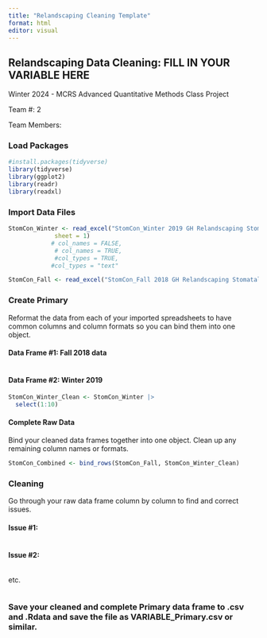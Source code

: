 ```yaml
---
title: "Relandscaping Cleaning Template"
format: html
editor: visual
---
```


## Relandscaping Data Cleaning: FILL IN YOUR VARIABLE HERE

Winter 2024 - MCRS Advanced Quantitative Methods Class Project

Team #: 2

Team Members:

### Load Packages

```r
#install.packages(tidyverse)
library(tidyverse)
library(ggplot2)
library(readr)
library(readxl)
```

### Import Data Files

```r
StomCon_Winter <- read_excel("StomCon_Winter 2019 GH Relandscaping Stomatal Conductance Data.xlsx", 
             sheet = 1)
            # col_names = FALSE, 
             # col_names = TRUE,
             #col_types = TRUE, 
            #col_types = "text" 

```

```r
StomCon_Fall <- read_excel("StomCon_Fall 2018 GH Relandscaping Stomatal Conductance Data.xlsx")
```

### Create Primary

Reformat the data from each of your imported spreadsheets to have common columns and column formats so you can bind them into one object.

#### Data Frame #1: Fall 2018 data

```r

```

#### Data Frame #2: Winter 2019

```r
StomCon_Winter_Clean <- StomCon_Winter |>
  select(1:10)
```

#### Complete Raw Data

Bind your cleaned data frames together into one object. Clean up any remaining column names or formats.

```r
StomCon_Combined <- bind_rows(StomCon_Fall, StomCon_Winter_Clean)
```

### Cleaning

Go through your raw data frame column by column to find and correct issues.

#### Issue #1:

```r

```

#### Issue #2:

```r

```

etc.

```r

```

### Save your cleaned and complete Primary data frame to .csv and .Rdata and save the file as VARIABLE_Primary.csv or similar.

```r

```
